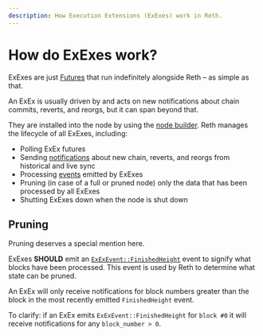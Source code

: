 ```yaml
---
description: How Execution Extensions (ExExes) work in Reth.
---
```


# How do ExExes work?

ExExes are just [Futures](https://doc.rust-lang.org/std/future/trait.Future.html) that run indefinitely alongside Reth
– as simple as that.

An ExEx is usually driven by and acts on new notifications about chain commits, reverts, and reorgs, but it can span beyond that.

They are installed into the node by using the [node builder](https://reth.rs/docs/reth/builder/struct.NodeBuilder.html).
Reth manages the lifecycle of all ExExes, including:

-   Polling ExEx futures
-   Sending [notifications](https://reth.rs/docs/reth_exex/enum.ExExNotification.html) about new chain, reverts,
    and reorgs from historical and live sync
-   Processing [events](https://reth.rs/docs/reth_exex/enum.ExExEvent.html) emitted by ExExes
-   Pruning (in case of a full or pruned node) only the data that has been processed by all ExExes
-   Shutting ExExes down when the node is shut down

## Pruning

Pruning deserves a special mention here.

ExExes **SHOULD** emit an [`ExExEvent::FinishedHeight`](https://reth.rs/docs/reth_exex/enum.ExExEvent.html#variant.FinishedHeight)
event to signify what blocks have been processed. This event is used by Reth to determine what state can be pruned.

An ExEx will only receive notifications for block numbers greater than the block in the most recently emitted `FinishedHeight` event.

To clarify: if an ExEx emits `ExExEvent::FinishedHeight` for `block #0` it will receive notifications for any `block_number > 0`.
